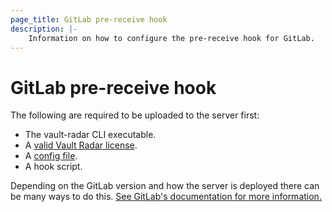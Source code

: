 ```yaml
---
page_title: GitLab pre-receive hook
description: |-
    Information on how to configure the pre-receive hook for GitLab.
---
```


# GitLab pre-receive hook

The following are required to be uploaded to the server first:
- The vault-radar CLI executable. 
- A [valid Vault Radar license](/hcp/docs/vault-radar/cli/scan/git/pre-receive/overview#Prerequisites).
- A [config file](/hcp/docs/vault-radar/cli/scan/git/pre-receive/overview#Configuration).
- A hook script.

Depending on the GitLab version and how the server is deployed there can be many ways to do this. [See GitLab's documentation for more information.](https://docs.gitlab.com/ee/administration/server_hooks.html)
